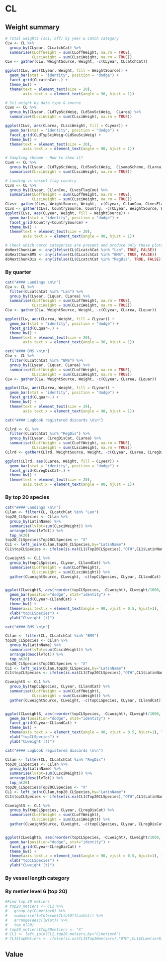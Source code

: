 
# CL 

## Weight summary 

```r

# Total weights (sci, off) by year & catch category 
CLw <- CL %>%
  group_by(CLyear, CLcatchCat) %>%
  summarise(CLoffWeight = sum(CLoffWeight, na.rm = TRUE),
            CLsciWeight = sum(CLsciWeight, na.rm = TRUE))
CLw <- gather(CLw, WeightSource, Weight, -c(CLyear, CLcatchCat))

ggplot(CLw, aes(CLyear, Weight, fill = WeightSource)) +
  geom_bar(stat = "identity", position = "dodge") +
  facet_grid(CLcatchCat~.) +
  theme_bw() +
  theme(text = element_text(size = 20),
        axis.text.x = element_text(angle = 90, hjust = 1)) 
```

```r
# Sci weight by data type & source 
CLws <- CL %>%
  group_by(CLyear, CLdTypSciWeig, CLdSouSciWeig,  CLarea) %>%
  summarise(CLsciWeight = sum(CLsciWeight, na.rm = TRUE))

ggplot(CLws, aes(CLarea, CLsciWeight, fill = CLyear)) +
  geom_bar(stat = "identity", position = "dodge") +
  facet_grid(CLdTypSciWeig~CLdSouSciWeig) +
  theme_bw() +
  theme(text = element_text(size = 20),
        axis.text.x = element_text(angle = 90, hjust = 1)) 

```

```r

# Sampling shceme - How to show it? 
CLwn <- CL %>%
  group_by(CLyear, CLdTypSciWeig, CLdSouSciWeig,  CLsampScheme, CLarea) %>%
  summarise(CLsciWeight = sum(CLsciWeight, na.rm = TRUE))
```


```r
# Landing vs vessel flag country 
CLvs <- CL %>%
  group_by(CLyear, CLlanCou, CLvesFlagCou) %>%
  summarise(CLoffWeight = sum(CLoffWeight, na.rm = TRUE),
            CLsciWeight = sum(CLsciWeight, na.rm = TRUE))
CLvs<- gather(CLvs, WeightSource, Weight, -c(CLyear, CLlanCou, CLvesFlagCou))
CLvs <- gather(CLvs, CountrySource, Country, -c(CLyear, WeightSource, Weight))
ggplot(CLvs, aes(CLyear, Weight, fill = WeightSource)) +
  geom_bar(stat = "identity", position = "dodge") +
  facet_grid(Country~CountrySource) +
  theme_bw() +
  theme(text = element_text(size = 20),
        axis.text.x = element_text(angle = 90, hjust = 1)) 

```
```r
# Check which catch categories are present and produce only these plots 
doNextChunkLan <- any(ifelse(CL$CLcatchCat %in% "Lan", TRUE, FALSE))
doNextChunkBMS <- any(ifelse(CL$CLcatchCat %in% "BMS", TRUE, FALSE))
doNextChunkDis <- any(ifelse(CL$CLcatchCat %in% "RegDis", TRUE, FALSE))
```



### By quarter 

```r

cat("#### Landings \n\n")
CLw <- CL %>%
  filter(CLcatchCat %in% "Lan") %>%
  group_by(CLyear, CLquar, CLarea) %>%
  summarise(CLoffWeight = sum(CLoffWeight, na.rm = TRUE),
            CLsciWeight = sum(CLsciWeight, na.rm = TRUE))
CLw <- gather(CLw, WeightSource, Weight, -c(CLyear, CLarea, CLquar))

ggplot(CLw, aes(CLarea, Weight, fill = CLyear)) +
  geom_bar(stat = "identity", position = "dodge") +
  facet_grid(CLquar~.) +
  theme_bw() +
  theme(text = element_text(size = 20),
        axis.text.x = element_text(angle = 90, hjust = 1)) 
```

```r
cat("#### BMS \n\n")
CLw <- CL %>%
  filter(CLcatchCat %in% "BMS") %>%
  group_by(CLyear, CLquar, CLarea) %>%
  summarise(CLoffWeight = sum(CLoffWeight, na.rm = TRUE),
            CLsciWeight = sum(CLsciWeight, na.rm = TRUE))
CLw <- gather(CLw, WeightSource, Weight, -c(CLyear, CLarea, CLquar))

ggplot(CLw, aes(CLarea, Weight, fill = CLyear)) +
  geom_bar(stat = "identity", position = "dodge") +
  facet_grid(CLquar~.) +
  theme_bw() +
  theme(text = element_text(size = 20),
        axis.text.x = element_text(angle = 90, hjust = 1)) 
```



```r
cat("#### Logbook registered discards \n\n")

CLlrd <- CL %>%
  filter(CLcatchCat %in% "RegDis") %>%
  group_by(CLyear, CLregDisCat, CLarea) %>%
  summarise(CLoffWeight = sum(CLoffWeight, na.rm = TRUE),
            CLsciWeight = sum(CLsciWeight, na.rm = TRUE))
CLlrd <- gather(CLlrd, WeightSource, Weight, -c(CLyear, CLarea, CLregDisCat))

ggplot(CLlrd, aes(CLarea, Weight, fill = CLyear)) +
  geom_bar(stat = "identity", position = "dodge") +
  facet_grid(CLregDisCat~.) +
  theme_bw() +
  theme(text = element_text(size = 20),
        axis.text.x = element_text(angle = 90, hjust = 1)) 
```

### By top 20 species

```r

cat("#### Landings \n\n")
CLlan <- filter(CL, CLcatchCat %in% "Lan")
top20_CLSpecies <- CLlan %>%
  group_by(LatinName) %>%
  summarise(lvTot=sum(CLsciWeight)) %>%
  arrange(desc(lvTot)) %>%
  top_n(20)
top20_CLSpecies$Top20CLSpecies <- "X"
CL1 <- left_join(CLlan,top20_CLSpecies,by="LatinName")
CL1$topCLSpecies <- ifelse(is.na(CL1$Top20CLSpecies),"OTH",CL1$LatinName)

CLweightS <- CL1 %>%
  group_by(topCLSpecies, CLyear, CLlandCat) %>%
  summarise(CLoffWeight = sum(CLoffWeight),
            CLsciWeight = sum(CLsciWeight)) %>%
  gather(CLweightSource, CLweight, -c(topCLSpecies, CLyear, CLlandCat))


ggplot(CLweightS, aes(reorder(topCLSpecies, -CLweight), CLweight/1000, fill = CLweightSource)) +
  geom_bar(position="dodge", stat="identity") +
  facet_grid(CLyear~CLlandCat) +
  theme_bw() +
  theme(axis.text.x = element_text(angle = 90, vjust = 0.5, hjust=1), legend.key.size = unit(2, 'cm'))+
  xlab("topCLSpecies") +
  ylab("CLweight (t)")

```




```r

cat("#### BMS \n\n")

CLlan <- filter(CL, CLcatchCat %in% "BMS")
top20_CLSpecies <- CLlan %>%
  group_by(LatinName) %>%
  summarise(lvTot=sum(CLsciWeight)) %>%
  arrange(desc(lvTot)) %>%
  top_n(20)
top20_CLSpecies$Top20CLSpecies <- "X"
CL1 <- left_join(CLlan,top20_CLSpecies,by="LatinName")
CL1$topCLSpecies <- ifelse(is.na(CL1$Top20CLSpecies),"OTH",CL1$LatinName)

CLweightS <- CL1 %>%
  group_by(topCLSpecies, CLyear, CLlandCat) %>%
  summarise(CLoffWeight = sum(CLoffWeight),
            CLsciWeight = sum(CLsciWeight)) %>%
  gather(CLweightSource, CLweight, -c(topCLSpecies, CLyear, CLlandCat))


ggplot(CLweightS, aes(reorder(topCLSpecies, -CLweight), CLweight/1000, fill = CLweightSource)) +
  geom_bar(position="dodge", stat="identity") +
  facet_grid(CLyear~CLlandCat) +
  theme_bw() +
  theme(axis.text.x = element_text(angle = 90, vjust = 0.5, hjust=1), legend.key.size = unit(2, 'cm'))+
  xlab("topCLSpecies") +
  ylab("CLweight (t)")

```

```r

cat("#### Logbook registered discards \n\n")

CLlan <- filter(CL, CLcatchCat %in% "RegDis")
top20_CLSpecies <- CLlan %>%
  group_by(LatinName) %>%
  summarise(lvTot=sum(CLsciWeight)) %>%
  arrange(desc(lvTot)) %>%
  top_n(20)
top20_CLSpecies$Top20CLSpecies <- "X"
CL1 <- left_join(CLlan,top20_CLSpecies,by="LatinName")
CL1$topCLSpecies <- ifelse(is.na(CL1$Top20CLSpecies),"OTH",CL1$LatinName)

CLweightS <- CL1 %>%
  group_by(topCLSpecies, CLyear, CLregDisCat) %>%
  summarise(CLoffWeight = sum(CLoffWeight),
            CLsciWeight = sum(CLsciWeight)) %>%
  gather(CLweightSource, CLweight, -c(topCLSpecies, CLyear, CLregDisCat))


ggplot(CLweightS, aes(reorder(topCLSpecies, -CLweight), CLweight/1000, fill = CLweightSource)) +
  geom_bar(position="dodge", stat="identity") +
  facet_grid(CLyear~CLregDisCat) +
  theme_bw() +
  theme(axis.text.x = element_text(angle = 90, vjust = 0.5, hjust=1), legend.key.size = unit(2, 'cm'))+
  xlab("topCLSpecies") +
  ylab("CLweight (t)")

```


### By vessel length category 



### By metier level 6 (top 20)

```r
#Find top 20 metiers
# top20_metiers <- CL1 %>%
#   group_by(CLmetier6) %>%
#   summarise(lwTot=sum(CLtotOffLanVal)) %>%
#   arrange(desc(lwTot)) %>%
#   top_n(20)
# top20_metiers$Top20metiers <- "X"
# CL1 <- left_join(CL1,top20_metiers,by="CLmetier6")
# CL1$topMetiers <- ifelse(is.na(CL1$Top20metiers),"OTH",CL1$CLmetier6)

```



## Value 


```r

```




